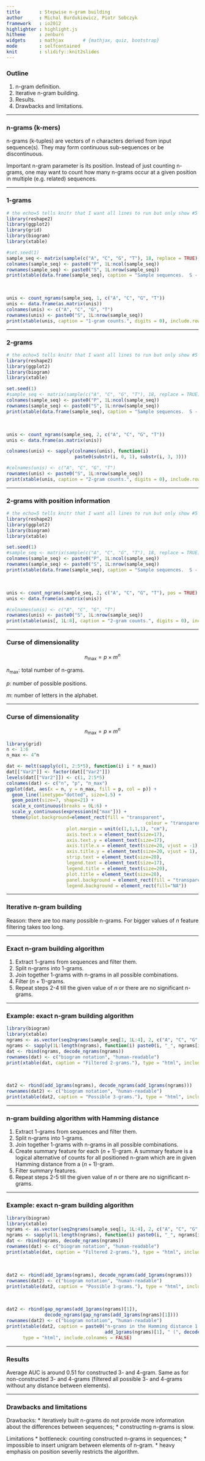 ```yaml
---
title       : Stepwise n-gram building
author      : Michal Burdukiewicz, Piotr Sobczyk
framework   : io2012 
highlighter : highlight.js
hitheme     : zenburn 
widgets     : mathjax       # {mathjax, quiz, bootstrap}
mode        : selfcontained
knit        : slidify::knit2slides
---
```


### Outline

1. n-gram definition.
2. Iterative n-gram building.
3. Results.
4. Drawbacks and limitations.


--- 



### n-grams (k-mers)

n-grams (k-tuples) are vectors of n characters derived from input sequence(s). They may form continuous sub-sequences or be discontinuous.  


Important n-gram parameter is its position. Instead of just counting n-grams, one may want to count how many n-grams occur at a given position in multiple (e.g. related) sequences.


--- 



### 1-grams


```r
# the echo=5 tells knitr that I want all lines to run but only show #5
library(reshape2)
library(ggplot2)
library(grid)
library(biogram)
library(xtable)

#set.seed(1)
sample_seq <- matrix(sample(c("A", "C", "G", "T"), 18, replace = TRUE), nrow = 3)
colnames(sample_seq) <- paste0("P", 1L:ncol(sample_seq))
rownames(sample_seq) <- paste0("S", 1L:nrow(sample_seq))
print(xtable(data.frame(sample_seq), caption = "Sample sequences.  S - sequence, P - position.", digits = 0), type = "html")
```
  
&nbsp;
  
```r
unis <- count_ngrams(sample_seq, 1, c("A", "C", "G", "T"))
unis <- data.frame(as.matrix(unis))
colnames(unis) <- c("A", "C", "G", "T")
rownames(unis) <- paste0("S", 1L:nrow(sample_seq))
print(xtable(unis, caption = "1-gram counts.", digits = 0), include.rownames = TRUE, type = "html")
```

--- 

### 2-grams


```r
# the echo=5 tells knitr that I want all lines to run but only show #5
library(reshape2)
library(ggplot2)
library(biogram)
library(xtable)

set.seed(1)
#sample_seq <- matrix(sample(c("A", "C", "G", "T"), 18, replace = TRUE), nrow = 3)
colnames(sample_seq) <- paste0("P", 1L:ncol(sample_seq))
rownames(sample_seq) <- paste0("S", 1L:nrow(sample_seq))
print(xtable(data.frame(sample_seq), caption = "Sample sequences.  S - sequence, P - position.", digits = 0), type = "html")
```
  
&nbsp;
  
```r
unis <- count_ngrams(sample_seq, 2, c("A", "C", "G", "T"))
unis <- data.frame(as.matrix(unis))

colnames(unis) <- sapply(colnames(unis), function(i) 
                         paste0(substr(i, 0, 1), substr(i, 3, 3)))

#colnames(unis) <- c("A", "C", "G", "T")
rownames(unis) <- paste0("S", 1L:nrow(sample_seq))
print(xtable(unis, caption = "2-gram counts.", digits = 0), include.rownames = TRUE, type = "html")
```

--- 


### 2-grams with position information


```r
# the echo=5 tells knitr that I want all lines to run but only show #5
library(reshape2)
library(ggplot2)
library(biogram)
library(xtable)

set.seed(1)
#sample_seq <- matrix(sample(c("A", "C", "G", "T"), 18, replace = TRUE), nrow = 3)
colnames(sample_seq) <- paste0("P", 1L:ncol(sample_seq))
rownames(sample_seq) <- paste0("S", 1L:nrow(sample_seq))
print(xtable(data.frame(sample_seq), caption = "Sample sequences.  S - sequence, P - position.", digits = 0), type = "html")
```
  
&nbsp;
  
```r
unis <- count_ngrams(sample_seq, 2, c("A", "C", "G", "T"), pos = TRUE)
unis <- data.frame(as.matrix(unis))

#colnames(unis) <- c("A", "C", "G", "T")
rownames(unis) <- paste0("S", 1L:nrow(sample_seq))
print(xtable(unis[, 1L:8], caption = "2-gram counts.", digits = 0), include.rownames = TRUE, type = "html")
```


--- 

### Curse of dimensionality

$$n_{\text{max}} = p \times m^n$$

$n_{\text{max}}$: total number of n-grams.

$p$: number of possible positions.

$m$: number of letters in the alphabet.

--- 

### Curse of dimensionality

$$n_{\text{max}} = p \times m^n$$

```r
library(grid)
n <- 1:6
n_max <- 4^n

dat <- melt(sapply(c(1, 2:5*5), function(i) i * n_max))
dat[["Var2"]] <- factor(dat[["Var2"]])
levels(dat[["Var2"]]) <- c(1, 2:5*5)
colnames(dat) <- c("n", "p", "n_max")
ggplot(dat, aes(x = n, y = n_max, fill = p, col = p)) + 
  geom_line(linetype="dotted", size=1.5) + 
  geom_point(size=7, shape=21) +
  scale_x_continuous(breaks = 0L:6) +
  scale_y_continuous(expression(n["max"])) + 
  theme(plot.background=element_rect(fill = "transparent",
                                                   colour = "transparent"),
                      plot.margin = unit(c(1,1,1,1), "cm"),
                      axis.text.x = element_text(size=17), 
                      axis.text.y = element_text(size=17),
                      axis.title.x = element_text(size=20, vjust = -1), 
                      axis.title.y = element_text(size=20, vjust = 1),
                      strip.text = element_text(size=20),
                      legend.text = element_text(size=17), 
                      legend.title = element_text(size=20),
                      plot.title = element_text(size=28),
                      panel.background = element_rect(fill = "transparent",colour = "black"),
                      legend.background = element_rect(fill="NA"))
```


---

### Iterative n-gram building

Reason: there are too many possible n-grams. For bigger values of $n$ feature filtering takes too long.


---

### Exact n-gram building algorithm 

1. Extract 1-grams from sequences and filter them.
2. Split n-grams into 1-grams.
3. Join together 1-grams with n-grams in all possible combinations.
4. Filter ($n+1$)-grams.
5. Repeat steps 2-4 till the given value of $n$ or there are no significant n-grams.

---

### Example: exact n-gram building algorithm 

  
```r
library(biogram)
library(xtable)
ngrams <- as.vector(seq2ngrams(sample_seq[1, 1L:4], 2, c("A", "C", "G", "T")))
ngrams <- sapply(1L:length(ngrams), function(i) paste0(i, "_", ngrams[i]))
dat <- rbind(ngrams, decode_ngrams(ngrams))
rownames(dat) <- c("biogram notation", "human-readable")
print(xtable(dat, caption = "Filtered 2-grams."), type = "html", include.colnames = FALSE)
```

&nbsp;


```r
dat2 <- rbind(add_1grams(ngrams), decode_ngrams(add_1grams(ngrams)))
rownames(dat2) <- c("biogram notation", "human-readable")
print(xtable(dat2, caption = "Possible 3-grams."), type = "html", include.colnames = FALSE)
```

---

### n-gram building algorithm with Hamming distance

1. Extract 1-grams from sequences and filter them.
2. Split n-grams into 1-grams.
3. Join together 1-grams with n-grams in all possible combinations.
4. Create summary feature for each ($n+1$)-gram. A summary feature is a logical alternative of counts for all positioned n-gram which are in given Hamming distance from a ($n+1$)-gram.
5. Filter summary features.
6. Repeat steps 2-5 till the given value of $n$ or there are no significant n-grams.


---

### Example: exact n-gram building algorithm 

  
```r
library(biogram)
library(xtable)
ngrams <- as.vector(seq2ngrams(sample_seq[1, 1L:4], 2, c("A", "C", "G", "T")))
ngrams <- sapply(1L:length(ngrams), function(i) paste0(i, "_", ngrams[i]))
dat <- rbind(ngrams, decode_ngrams(ngrams))
rownames(dat) <- c("biogram notation", "human-readable")
print(xtable(dat, caption = "Filtered 2-grams."), type = "html", include.colnames = FALSE)
```

&nbsp;


```r
dat2 <- rbind(add_1grams(ngrams), decode_ngrams(add_1grams(ngrams)))
rownames(dat2) <- c("biogram notation", "human-readable")
print(xtable(dat2, caption = "Possible 3-grams."), type = "html", include.colnames = FALSE)
```


&nbsp;


```r
dat2 <- rbind(gap_ngrams(add_1grams(ngrams)[1]), 
              decode_ngrams(gap_ngrams(add_1grams(ngrams)[1])))
rownames(dat2) <- c("biogram notation", "human-readable")
print(xtable(dat2, caption = paste0("n-grams in the Hamming distance 1 from n-gram ",
                                    add_1grams(ngrams)[1], " (", decode_ngrams(add_1grams(ngrams)[1]), ").")), 
      type = "html", include.colnames = FALSE)
```

---

### Results

Average AUC is around 0.51 for constructed 3- and 4-gram. Same as for non-constructed 3- and 4-grams (filtered all possible 3- and 4-grams without any distance between elements).

---

### Drawbacks and limitations

Drawbacks:
* iteratively built n-grams do not provide more information about the differences between sequences;
* constructing n-grams is slow.


Limitations
* bottleneck: counting constructed n-grams in sequences;
* impossible to insert unigram between elements of n-gram.
* heavy emphasis on position severily restricts the algorithm.

